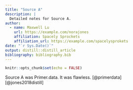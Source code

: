 ```yaml
---
title: "Source A"
description: |
  Detailed notes for Source A.
author:
  - name: Maxwell Lu
    url: https://example.com/norajones
    affiliation: Spacely Sprockets
    affiliation_url: https://example.com/spacelysprokets
date: "`r Sys.Date()`"
output: distill::distill_article
bibliography: bibliography.bib
---
```


```r
knitr::opts_chunk$set(echo = FALSE)
```

Source A was Primer.data. It was flawless. [@primerdata]
[@jones2018distill]




